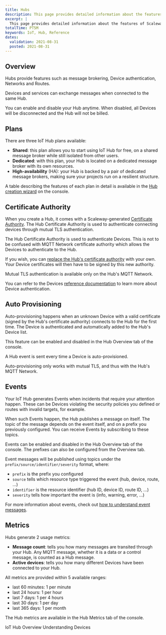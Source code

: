 ```yaml
---
title: Hubs
description: This page provides detailed information about the features of Scaleway IoT Hubs.
excerpt: |
  This page provides detailed information about the features of Scaleway IoT Hubs.
totalTime: PT5M
keywords: IoT, Hub, Reference
dates:
  validation: 2021-08-31
  posted: 2021-08-31
---
```


## Overview

Hubs provide features such as message brokering, Device authentication, Networks and Routes.

Devices and services can exchange messages when connected to the same Hub.

You can enable and disable your Hub anytime. When disabled, all Devices will be disconnected and the Hub will not be billed.

## Plans

There are three IoT Hub plans available:

- **Shared**: this plan allows you to start using IoT Hub for free, on a shared message broker while still isolated from other users.
- **Dedicated**: with this plan, your Hub is located on a dedicated message broker with its own resources.
- **High-availability** (HA): your Hub is backed by a pair of dedicated message brokers, making sure your projects run on a resilient structure.

<Message type="note">

  A table describing the features of each plan in detail is available in the [Hub creation wizard](https://console.scaleway.com/iot-hub/hubs/create) on the console.

</Message>

## Certificate Authority

When you create a Hub, it comes with a Scaleway-generated [Certificate Authority](/iot/iot-hub/concepts/#certificate-authority). The Hub Certificate Authority is used to authenticate connecting devices through mutual TLS authentication.

<Message type="note">

  The Hub Certificate Authority is used to authenticate Devices. This is not to be confused with MQTT Network certificate authority which allows the Devices to authenticate to the Hub.

</Message>

If you wish, you can [replace the Hub's certificate authority](/iot/iot-hub/how-to/provide-own-device-certificate/) with your own. Your Device certificates will then have to be signed by this new authority.

<Message type="note">

  Mutual TLS authentication is available only on the Hub's MQTT Network.

</Message>

<Message type="tip">

  You can refer to the Devices [reference documentation](/iot/iot-hub/reference-content/devices/) to learn more about Device authentication.

</Message>

## Auto Provisioning

Auto-provisioning happens when an unknown Device with a valid certificate (signed by the Hub's certificate authority) connects to the Hub for the first time. The Device is authenticated and automatically added to the Hub's Device list.

This feature can be enabled and disabled in the Hub Overview tab of the console.

A Hub event is sent every time a Device is auto-provisioned.

<Message type="note">

  Auto-provisioning only works with mutual TLS, and thus with the Hub's MQTT Network.

</Message>

## Events

Your IoT Hub generates Events when incidents that require your attention happen. These can be Devices violating the security policies you defined or routes with invalid targets, for example.

When such Events happen, the Hub publishes a message on itself. The topic of the message depends on the event itself, and on a prefix you previously configured. You can receive Events by subscribing to these topics.

Events can be enabled and disabled in the Hub Overview tab of the console. The prefixes can also be configured from the Overview tab.

Event messages will be published using topics under the `prefix/source/identifier/severity` format, where:

- `prefix` is the prefix you configured
- `source` tells which resource type triggered the event (hub, device, route, ...)
- `identifier` is the resource identifier (hub ID, device ID, route ID, ...)
- `severity` tells how important the event is (info, warning, error, ...)

<Message type="note">

  For more information about events, check out [how to understand event messages](/iot/iot-hub/how-to/understand-event-messages).

</Message>

## Metrics

Hubs generate 2 usage metrics:

- **Message count**: tells you how many messages are transited through your Hub. Any MQTT message, whether it is a data or a control message, is counted as a Hub message.
- **Active devices**: tells you how many different Devices have been connected to your Hub.

All metrics are provided within 5 available ranges:

- last 60 minutes: 1 per minute
- last 24 hours: 1 per hour
- last 7 days: 1 per 4 hours
- last 30 days: 1 per day
- last 365 days: 1 per month

The Hub metrics are available in the Hub Metrics tab of the console.

<Navigation title="See Also">
  <PreviousButton to="/iot/iot-hub/reference-content/overview/">IoT Hub Overview</PreviousButton>
  <NextButton to="/iot/iot-hub/reference-content/devices/">Understanding Devices</NextButton>
</Navigation>
